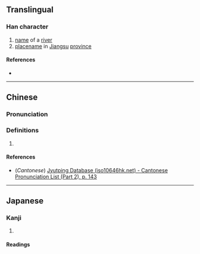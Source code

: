 {{character info/new}}
==Translingual==

===Han character===
{{Han char|rn=85|rad=水|as=11|sn=14|four=36100|canj=EWIM|ids=⿰氵國}}

# [[name]] of a [[river]]
# [[placename]] in [[Jiangsu]] [[province]]

====References====
* {{Han ref|kx=0645.090|dkj=18116|hdz=31723.070|uh=6F0D|ud=28429|bh=E2B6|bd=58038}}

----

==Chinese==
{{zh-forms|s=𬇹}}

===Pronunciation===
{{zh-pron
|m=guó
|c=gwok3
|mc=y
|oc=y
|ma=
|cat=pn
}}

===Definitions===
{{zh-hanzi}}

# {{zh-used2|p}}
#: {{zh-x|^北漍|the name of a place in [[Jiangsu]]}}

====References====
* (''Cantonese'') [http://www.iso10646hk.net/jp/document/download.jsp Jyutping Database (iso10646hk.net) - Cantonese Pronunciation List (Part 2), p. 143]

----

==Japanese==

===Kanji===
{{ja-kanji|grade=|rs=水11}}

# {{rfdef|ja|sort=水11}}

====Readings====
{{ja-readings
|goon=きゃく
|kanon=かく
|kun=}}